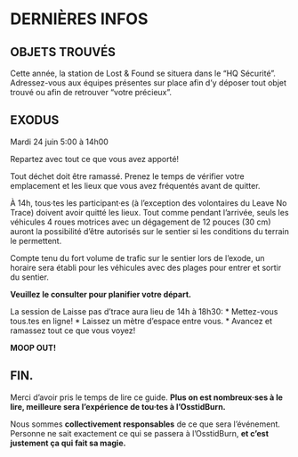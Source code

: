# DERNIÈRES INFOS {-}

<h2><span>OBJETS TROUVÉS</span></h2>

Cette année, la station de Lost & Found se situera dans le "HQ Sécurité". Adressez-vous aux équipes présentes sur place afin d’y déposer tout objet trouvé ou afin de retrouver “votre précieux”. 

<h2><span>EXODUS</span></h2>

Mardi 24 juin 5:00 à 14h00  

Repartez avec tout ce que vous avez apporté! 


Tout déchet doit être ramassé. Prenez le temps de vérifier votre emplacement et les lieux que vous avez fréquentés avant de quitter.  

À 14h, tous·tes les participant·es (à l’exception des volontaires du Leave No Trace) doivent avoir quitté les lieux. 
Tout comme pendant l'arrivée, seuls les véhicules 4 roues motrices avec un dégagement de 12 pouces (30 cm) auront la possibilité d'être autorisés sur le sentier si les conditions du terrain le permettent.


Compte tenu du fort volume de trafic sur le sentier lors de l’exode, un horaire sera établi pour les véhicules avec des plages pour entrer et sortir du sentier. 

**Veuillez le consulter pour planifier votre départ.**

La session de Laisse pas d’trace aura lieu de 14h à 18h30:
* Mettez-vous tous.tes en ligne! 
* Laissez un mètre d’espace entre vous. 
* Avancez et ramassez tout ce que vous voyez! 

**MOOP OUT!**

<h2><span> FIN. </span></h2>

Merci d’avoir pris le temps de lire ce guide.
**Plus on est nombreux·ses à le lire, meilleure sera l’expérience de tou·tes à l’OsstidBurn.**

Nous sommes **collectivement responsables** de ce que sera l’événement.
Personne ne sait exactement ce qui se passera à l’OsstidBurn, **et c’est justement ça qui fait sa magie.**
